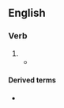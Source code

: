 ==English==

===Verb===
{{head|en|verb form}}

# {{en-past of|publicise}}
#* {{quote-journal|en|year=1961|month=February|author=R. K. Evans|title=The role of research on British Railways|journal=Trains Illustrated|page=93|text=These included the much-'''publicised''' journeys between York and Darlington in May, 1958, when Class "A1" [[4-6-2]] No. 60128 ''Bongrace'' covered the 44.1 miles uphill in 37 min. and returned in 34 min. start to stop, achieving 101 m.p.h. in the process.}}

====Derived terms====
* {{l|en|much-publicised}}